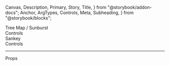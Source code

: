   Canvas,
  Description,
  Primary,
  Story,
  Title,
} from "@storybook/addon-docs";
  Anchor,
  ArgTypes,
  Controls,
  Meta,
  Subheading,
} from "@storybook/blocks";

<Meta of={GenericChartStories} />

<Title>Generic Chart</Title>

<Anchor storyId="animations">
  <div className="hidden-anchor">
    <Subheading>Tree Map / Sunburst</Subheading>
  </div>
</Anchor>

<Description of={GenericChart} />

<Primary />

<Collapsable className="control-panel">
  <div>Controls</div>
  <Controls of={GenericChartStories.TreeMap} />
</Collapsable>

<Anchor storyId="sankey">
  <Subheading>Sankey</Subheading>
</Anchor>
<Description of={GenericChartStories.Sankey} />
<Canvas withToolbar of={GenericChartStories.Sankey} />
<Collapsable className="control-panel">
  <div>Controls</div>
  <Controls of={GenericChartStories.Sankey} />
</Collapsable>

<hr />

<Anchor storyId="props">
  <Subheading>Props</Subheading>
</Anchor>

<ArgTypes sort="requiredFirst" />
